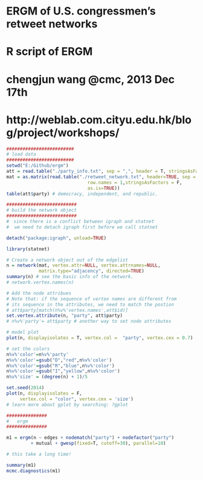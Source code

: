 ERGM of U.S. congressmen's retweet networks
========================================================
# R script of ERGM
# chengjun wang @cmc, 2013 Dec 17th
# http://weblab.com.cityu.edu.hk/blog/project/workshops/


```r


#########################
# load data
#########################
setwd("E:/Github/ergm")
att = read.table("./party_info.txt", sep = ",", header = T, stringsAsFactors = F)
mat = as.matrix(read.table("./retweet_network.txt", header=TRUE, sep = ",",
                              row.names = 1,stringsAsFactors = F,
                              as.is=TRUE))
table(att$party) # democracy, independent, and republic.

##########################
# build the network object
##########################
#　since there is a conflict between igraph and statnet
#  we need to detach igraph first before we call statnet

detach("package:igraph", unload=TRUE)

library(statnet)

# Create a network object out of the edgelist
n = network(mat, vertex.attr=NULL, vertex.attrnames=NULL, 
            matrix.type="adjacency", directed=TRUE)
summary(n) # see the basic info of the network.
# network.vertex.names(n) 

# Add the node attribues
# Note that: if the sequence of vertex names are different from 
# its sequence in the attributes, we need to match the postion
# att$party[match(n%v%'vertex.names',att$id)]
set.vertex.attribute(n, "party", att$party) 
# n%v%'party'= att$party # another way to set node attributes

# model plot
plot(n, displayisolates = T, vertex.col =  "party", vertex.cex = 0.7)

# set the colors
n%v%'color'=n%v%'party'
n%v%'color'=gsub("D","red",n%v%'color')
n%v%'color'=gsub("R","blue",n%v%'color')
n%v%'color'=gsub("I","yellow",n%v%'color')
n%v%'size' = (degree(n) + 1)/5

set.seed(2014)
plot(n, displayisolates = F,  
     vertex.col = "color", vertex.cex = 'size')
# learn more about gplot by searching: ?gplot

###############
#   ergm
###############

m1 = ergm(n ~ edges + nodematch("party") + nodefactor("party")
         + mutual + gwesp(fixed=T, cutoff=30), parallel=10)

# this take a long time!

summary(m1)
mcmc.diagnostics(m1)
```



